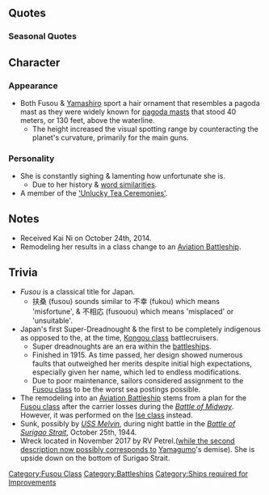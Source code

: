 {{ShipPageHeader}}

==Quotes==
{{ShipQuotes
|Introduction = 扶桑型超弩級戦艦、姉の扶桑です。妹の山城ともども、よろしくお願い致します。
|Introduction/En = Of the two Fusou-class super-dreadnought battleships, I am the elder sister, Fusou. Please take care of me and my younger sister Yamashiro.

|Library = 初の日本独自設計による超弩級戦艦、扶桑です。<br>妹の山城ともどもよろしくお願いしますね。<br>レイテ沖？　そうね、いつか突入してみたいわ。ホントよ？
|Library/En = The first of the Japanese designs for the super-dreadnought battleship class, Fusou.<br>Please remember to take care of my younger sister, Yamashiro, as well.<br>Leyte Gulf? Oh well, I would like to go there someday. Right?
|Library/Note = The [[#Trivia|''Battle of Surigao Strait'']] prevented Fusou from reaching [[wikipedia:Leyte_Gulf|Leyte Gulf]].

|Secretary 1 = 提督…？　そんなに触ると、弾薬庫がちょっと心配です…。
|Secretary 1/En = Admiral? If you touch it too much - I'm a little worried about the ammunition storage...
|Secretary 1/Note = [[#Trivia|An aspect of her imperfect design]].

|Secretary 2 = 提督、いい天気ですね…
|Secretary 2/En = Admiral, the weather is good today...

|Secretary 2/Kai Ni = 提督、空はどうしてあんなにも青いのでしょう…。私の心も、提督に……いっ、いえ！何でもありません。ごめんなさい…。
|Secretary 2/Kai Ni/En = Admiral, why is the sky so blue I wonder... My heart is also, towards the Admiral... I-It's nothing! Nothing at all. I'm sorry...

|Secretary 3 = はぁ…空はあんなに青いのに…
|Secretary 3/En = *sigh* Although the sky is so blue...

|Secretary 3/Kai Ni = 改装された、扶桑型の力……お見せします！
|Secretary 3/Kai Ni/En = Please witness... the power of the remodeled Fusou-class!

|Idle/Kai = あのー…提督？聞こえないのかしら……。提督？提督ー？…あら、良かった。扶桑、ここに待機しています。
|Idle/Kai/En = Um... Admiral? I wonder if I wasn't heard... Admiral? Admiraal? ...Oh my, that's a relief. Fusou, waiting here on stand by.

|Secretary Married = 提督…根を詰め過ぎては、体に毒です。私？　私は…はぁ…
|Secretary Married/En = Admiral… If you work too hard, your body will get bad. Oh, me?...I...*sigh*

|Wedding = 私の主砲、すごいでしょ？　でも火力に特化しすぎて不便なこともいっぱい…提督なら、きっと、わかってくれますよね？
|Wedding/En = My main cannons, aren't they wonderful? But specialising in firepower too much can lead to all kinds of problems...If it's Admiral, I'm sure you understand, right?
|Wedding/Note = [[#Trivia|An aspect of her imperfect design]].

|Looking At Scores = 提督にお知らせがあるみたい。
|Looking At Scores/En = There's a notification for the Admiral.

|Joining A Fleet = 戦艦扶桑、出撃致します。
|Joining A Fleet/En = Battleship Fusou, setting sail.

|Equipment 1 = 近代化改装ですね。私には……必要かも…。
|Equipment 1/En = Modernization, huh? I...might need it....
|Equipment 1/Note = [[#Trivia|Fusou underwent endless modifications]].

|Equipment 2 = 妹の山城の近代化改修も、お願いします。
|Equipment 2/En = Please modernize my sister Yamashiro as well.
|Equipment 2/Note = [[Yamashiro#Trivia|Yamashiro also endured endless modifications]].

|Equipment 3 = いけるかしら…。
|Equipment 3/En = This might work...

|Supply = 近代化改装ですね。私には……必要かも…。
|Supply/En = Modernization, huh? I...might need it....
|Supply/Note = [[#Trivia|Fusou underwent endless modifications]].

|Supply/Kai = 補給……ありがとうございます。
|Supply/Kai/En = Resupply... thank you very much~

|Docking Minor = かすり傷程度よ、心配いらないわ。
|Docking Minor/En = It's only a scratch, don't worry about it.

|Docking Major = 砲塔が大きいと、肩がこるの…しばらくお休みしますね。
|Docking Major/En = With these large turrets, my shoulders get stiff... I'll be resting for a while.

|Docking Complete = また、前線に戻ってくる船があるみたい。
|Docking Complete/En = The boat has return to the frontline.

|Construction = 新しいお仲間が来るみたいね
|Construction/En = It looks like we got a new comrade...

|Returning From Sortie = 提督、艦隊が帰投しました。
|Returning From Sortie/En = Admiral, the fleet has returned to base.

|Starting A Sortie = 山城？遅れないで、出撃よ！
|Starting A Sortie/En = Yamashiro? Don't fall behind, we're sortieing!
|Starting A Sortie/Note = Ironically, Fusou herself would fall behind due to damage at Surigao Strait.

|Battle Start = 主砲、副砲、撃てー！
|Battle Start/En = Main guns, secondary guns, fire-!

|Air Battle/Kai = 伊勢、日向には負けたくないの…
|Air Battle/Kai/En = I just don't wanna lose out to Ise and Hyuuga...
|Air Battle/Kai/Note = The [[:Category:Ise Class|''Ise''-class]] was an improved ''Fusou''-class.

|Attack = 山城、大丈夫？砲撃戦よ。
|Attack/En = Yamashiro, are you okay? It's the firefight.

|Night Battle = 西村艦隊の本当の実力、見せてあげる！
|Night Battle/En = I'll show you the real power of the Nishimura fleet!
|Night Battle/Note = Yamashiro (''flagship''), Fusou, [[Mogami]], [[Shigure]], [[Michishio]], [[Asagumo]], & [[Yamagumo]]

|Night Attack = 伊勢、日向には負けたくないの…！！
|Night Attack/En = I just don't wanna lose out to Ise and Hyuuga...
|Night Attack/Note = The [[:Category:Ise Class|''Ise''-class]] was an improved ''Fusou''-class.

|MVP = 主砲の火力だけは自慢なの。…へ？防御力と速力…？そんなの…欲しい…けど…
|MVP/En = At least I can take pride in my firepower. ...Eh? Armor and speed? Those...are things I want...but...
|MVP/Note = Her initial design contained 12 main guns, giving her an incredibly powerful shelling power when all of them bearing broadside. Many ships later only have 9 main guns at max (albeit with improved damage and penetration capability).<br /><br />Compared to [[:Category:Kongou_Class|Kongou-class]] battleships, [[:Category:Fusou_Class|Fusou-class]] ships have more armor but slower speed.

|Minor Damage 1 = きゃぁぁぁ！？
|Minor Damage 1/En = Kyaa!

|Minor Damage 2 = きゃぁぁっ！やだ…火災発生？
|Minor Damage 2/En = Kyaa...! No...am I on fire...!?
|Minor Damage 2/Note = Shortly before sinking, a torpedo caused an oil fire.

|Major Damage = こんな姿じゃ…レイテ突入は無理ね…
|Major Damage/En = In this kind of condition, I won't be able to breach the Leyte Gulf...
|Major Damage/Note = The [[wikipedia:Sh%C5%8Dji_Nishimura|Nishimura]] fleet's goal was to join the [[wikipedia:Takeo_Kurita|Kurita]] fleet at the [[wikipedia:Leyte_Gulf|Leyte Gulf]].

|Sunk = やっぱり私、沈むの…？山城は無事だといいけれど…
|Sunk/En = Am I going to sink after all? Hope Yamashiro's still fine...
|Sunk/Note = Yamashiro sank half an hour later than Fusou.
}}

===Seasonal Quotes===
{{Shipquoteseasonal
|SecondAnniversary2015 = 山城、二周年よ。私たち二周年を迎えたのよ。さ、提督にご挨拶に行きましょう。
|SecondAnniversary2015_EN = Yamashiro, it's second anniversary. We just witnessed our second anniversary. Now let's meet our Admiral.
|SecondAnniversary2015_Clip = {{Audio|file=Fusou_Second_Anniversary.ogg}}
|SecondAnniversary2015_Note =

|RainySeason2015 = 山城、梅雨の季節はやっぱり雨が多いわね。時雨は元気にしているかしら。
|RainySeason2015_EN = Yamashiro, there is indeed a lot of rain in the rainy season. I wonder if Shigure is doing well...
|RainySeason2015_Clip = {{Audio|file=Fusou_Rainy_Season_2015.ogg}}
|RainySeason2015_Note = 

|EarlySummer2015 = 山城？もうすぐ夏ね。扶桑型姉妹でたまにはどこかに行く？どこがいいかしら。
|EarlySummer2015_EN = Yamashiro? Summer is approaching. Do you want to go somewhere for a Fusou-class sibling trip? I wonder where would be nice.
|EarlySummer2015_Clip = {{Audio|file=Fusou_Early_Summer_2015.ogg}}
|EarlySummer2015_Note = 

|MidSummer2015 = 山城、今日も暑いわね。夏ね。この服と艤装だと、少し汗をかいてしまうわね。
|MidSummer2015_EN = Yamashiro, today is hot too. It's summer. With these clothes and rigging, we'll end sweating a little.
|MidSummer2015_Clip = {{Audio|file=Fusou_Mid-Summer_2015.ogg}}
|MidSummer2015_Note = 

|Fall2015 = 秋…今年もこの季節が来たのね。山城、準備はいい？今年こそ突破するのよ。
|Fall2015_EN = This year's autumn/fall has also arrived hasn't it. Yamashiro, are you prepared? This year we'll break through.
|Fall2015_Clip = {{Audio|file=Fusou_Autumn_2015.ogg}}
|Fall2015_Note = She's referring to the tragic [[wikipedia:Battle of Leyte Gulf#Battle of Surigao Strait (25 October)|Battle of Surigao Strait]] which occured on October 25, around the time of fall. "Break through", as in crossing the strait sucessfully to enter Leyte Gulf.

|Christmas2015 = 山城、このお料理美味しいわ。あなたも食べてみて。ね？普通の鶏肉とは違うのね。
|Christmas2015_EN = Yamashiro, this dish is delicious. You should have some too. Right? It's very different from normal chicken.
|Christmas2015_Clip = {{Audio|file=Fusou_Christmas_2015.ogg}}
|Christmas2015_Note = 

|EndofYear2015 = 山城、年末よ。大掃除の季節、私たちの主砲も、しっかり磨いて新年を迎えましょ。
|EndofYear2015_EN = Yamashiro, it's the end of the year, the season for cleaning. We have to clean our main guns thoroughly and face the new year.
|EndofYear2015_Clip = {{Audio|file=Fusou_End_of_Year_2015.ogg}}
|EndofYear2015_Note = 

|NewYear2016 = 提督、明けましておめでとうございます！本年も扶桑型、よろしくお願い致します！
|NewYear2016_EN = Admiral, Happy New Year! Please be kind to Fusou-class this year too.
|NewYear2016_Clip = {{Audio|file=Fusou_New_Year_2016.ogg}}
|NewYear2016_Note = 

|Setsubun2016 = 山城、節分よ。この豆を、歳の数だけ食べるの。後、鬼役にね、投げるのよ。
|Setsubun2016_EN = Yamashiro, it's Setsubun ... You eat a number of these beans based on how old you are ... Then, you throw the rest at those who play the Demon ...
|Setsubun2016_Clip = {{Audio|file=Fusou_Setsubun_2016.ogg}}
|Setsubun2016_Note = 

|Valentine2016= 提督？よかったら、この、チョコレイトを受け取って頂けないでしょうか。よかったら… 
|Valentine2016_EN = Admiral if you want, would you like these chocolates? If you would like... 
|Valentine2016_Clip = {{Audio|file=Fusou_Valentine_2016.ogg}}
|Valentine2016_Note = 

|WhiteDay2016 = 提督。これをチョコレートのお返しに。嬉しいです！あら？どうしたの、山城？
|WhiteDay2016_EN = Admiral, is that the return gift for the chocolate? I'm so happy! Uh...Yamashiro, is something wrong?
|WhiteDay2016_Clip = {{Audio|file=Fusou White Day 2016.ogg}}
|WhiteDay2016_Note =

|ThirdAnniversary2016 = 山城、今日は特別な日よ、ほら提督にご挨拶を、山城？ あら居ないの？　山城？
|ThirdAnniversary2016_EN = Yamashiro, Today is a special day, go on and greet the admiral, Yamashiro? Oh she's not here Yamashiro?
|ThirdAnniversary2016_Clip = {{Audio|file=Fusou_Third_Anniversary.ogg}}
|ThirdAnniversary2016_Note = 

|RainySeason2016 = 山城、梅雨の季節は、やっぱり雨が多いわね。時雨は元気にしているかしら…
|RainySeason2016_EN = Yamashiro, there is indeed a lot of rain in the rainy season.... I wonder if Shigure is well....
|RainySeason2016_Clip = {{Audio|file=Fusou_Rainy_Season_2015.ogg}}
|RainySeason2016_Note = ''From [[Seasonal/Rainy Season 2015|Rainy Season 2015]]''
}}

==Character==
===Appearance===
* Both Fusou & [[Yamashiro]] sport a hair ornament that resembles a pagoda mast as they were widely known for [[wikipedia:Pagoda_mast|pagoda masts]] that stood 40 meters, or 130 feet, above the waterline.
** The height increased the visual spotting range by counteracting the planet's curvature, primarily for the main guns.

===Personality===
* She is constantly sighing & lamenting how unfortunate she is.
** Due to her history & [[#Trivia|word similarities]].
* A member of the [https://bato.to/read/_/221548/kantai-collection-kancolle-4-koma-comic-fubuki-ganbarimasu_ch26_by_zombies-ate-my-manga/6 'Unlucky Tea Ceremonies'].

==Notes==
* Received Kai Ni on October 24th, 2014.
* Remodeling her results in a class change to an [[List of Aviation Battleships by upgraded maximum stats|Aviation Battleship]].

==Trivia==
* ''Fusou'' is a classical title for Japan.
** 扶桑 (fusou) sounds similar to 不幸 (fukou) which means 'misfortune', & 不相応 (fusouou) which means 'misplaced' or 'unsuitable'.
* Japan's first Super-Dreadnought & the first to be completely indigenous as opposed to the, at the time, [[:Category:Kongou Class|Kongou class]] battlecruisers.
** Super dreadnoughts are an era within the [[wikipedia:Battleship|battleships]].
** Finished in 1915. As time passed, her design showed numerous faults that outweighed her merits despite initial high expectations, especially given her name, which led to endless modifications.
** Due to poor maintenance, sailors considered assignment to the [[:Category:Fusou Class|Fusou class]] to be the worst sea postings possible.
* The remodeling into an [[#Notes|Aviation Battleship]] stems from a plan for the [[:Category:Fusou Class|Fusou class]] after the carrier losses during the [[wikipedia:Battle_of_Midway|''Battle of Midway'']]. However, it was performed on the [[:Category:Ise Class|Ise class]] instead.
* Sunk, possibly by [[wikipedia:USS_Melvin_(DD-680)|''USS Melvin'']], during night battle in the [[wikipedia:Battle_of_Surigao_Strait|''Battle of Surigao Strait'']], October 25th, 1944.
* Wreck located in November 2017 by RV Petrel.([https://web.facebook.com/rvpetrel/photos/a.1532483526787123.1073741835.1510752248960251/1532483633453779/?type=3 while the second description now possibly corresponds to] [[Yamagumo]]'s demise). She is upside down on the bottom of Surigao Strait.

{{ShipPageFooter}}
[[Category:Fusou Class]]
[[Category:Battleships]]
[[Category:Ships required for Improvements]]
